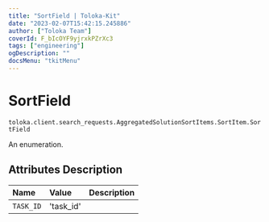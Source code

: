 ```yaml
---
title: "SortField | Toloka-Kit"
date: "2023-02-07T15:42:15.245886"
author: ["Toloka Team"]
coverId: F_bIcOYF9yjrxkPZrXc3
tags: ["engineering"]
ogDescription: ""
docsMenu: "tkitMenu"
---
```


# SortField
`toloka.client.search_requests.AggregatedSolutionSortItems.SortItem.SortField`

An enumeration.

## Attributes Description

| Name | Value | Description |
| :------| :-----------| :----------| 
`TASK_ID`|'task_id'|